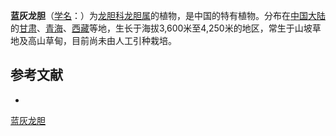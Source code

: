 {{Speciesbox
| name = 蓝灰龙胆
| status = 
| status_system = 
| image =
| genus = Gentiana
| species = caeruleo-grisea
| authority = T. N. Ho
}}

'''蓝灰龙胆'''（[[学名|学名]]：{{lang|la|''Gentiana caeruleo-grisea''}}）为[[龙胆科|龙胆科]][[龙胆属|龙胆属]]的植物，是中国的特有植物。分布在[[中国大陆|中国大陆]]的[[甘肃|甘肃]]、[[青海|青海]]、[[西藏|西藏]]等地，生长于海拔3,600米至4,250米的地区，常生于山坡草地及高山草甸，目前尚未由人工引种栽培。

== 参考文献 ==
<div class="references-small">
* {{cite web| url =http://www.bioinfo.cn/db05/KmzwSpecies.php?action=view&id=9494| title =蓝灰龙胆| work =《中国高等植物数据库全库》| publisher =中国科学院微生物研究所| author =昆明植物研究所| accessdate =2009-02-24| deadurl =yes| archiveurl =https://web.archive.org/web/20160305035818/http://www.bioinfo.cn/db05/KmzwSpecies.php?action=view&id=9494| archivedate =2016-03-05}}
</div>

[[Category:龙胆属|蓝灰龙胆]]


{{植物小作品}}